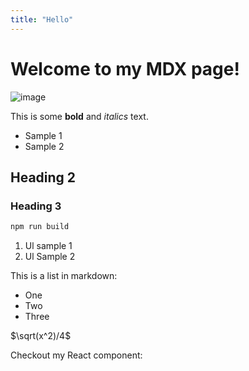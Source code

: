 ```yaml
---
title: "Hello"
---
```



# Welcome to my MDX page!

![image](/genea.png)

This is some **bold** and _italics_ text.

- Sample 1
- Sample 2

## Heading 2

<Callout />

### Heading 3

```bash npm2yarn
npm run build
```

1. Ul sample 1
2. Ul Sample 2


This is a list in markdown:

- One
- Two
- Three

$\sqrt(x^2)/4$

Checkout my React component:
